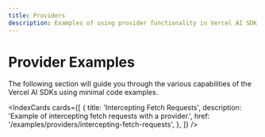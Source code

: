 ```yaml
---
title: Providers
description: Examples of using provider functionality in Vercel AI SDK.
---
```


# Provider Examples

The following section will guide you through the various capabilities of the Vercel AI SDKs using minimal code examples.

<IndexCards
  cards={[
    {
      title: 'Intercepting Fetch Requests',
      description: 'Example of intercepting fetch requests with a provider.',
      href: '/examples/providers/intercepting-fetch-requests',
    },
  ]}
/>
